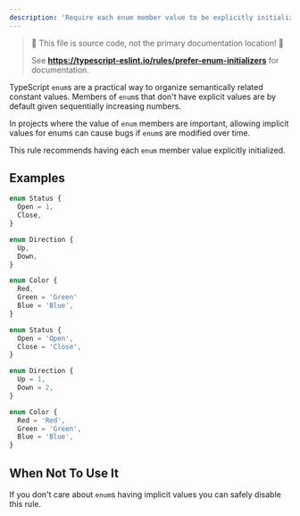 ```yaml
---
description: 'Require each enum member value to be explicitly initialized.'
---
```



> 🛑 This file is source code, not the primary documentation location! 🛑
>
> See **https://typescript-eslint.io/rules/prefer-enum-initializers** for documentation.

TypeScript `enum`s are a practical way to organize semantically related constant values.
Members of `enum`s that don't have explicit values are by default given sequentially increasing numbers.

In projects where the value of `enum` members are important, allowing implicit values for enums can cause bugs if `enum`s are modified over time.

This rule recommends having each `enum` member value explicitly initialized.

## Examples

<Tabs>
<TabItem value="❌ Incorrect">

```ts
enum Status {
  Open = 1,
  Close,
}

enum Direction {
  Up,
  Down,
}

enum Color {
  Red,
  Green = 'Green'
  Blue = 'Blue',
}
```

</TabItem>
<TabItem value="✅ Correct">

```ts
enum Status {
  Open = 'Open',
  Close = 'Close',
}

enum Direction {
  Up = 1,
  Down = 2,
}

enum Color {
  Red = 'Red',
  Green = 'Green',
  Blue = 'Blue',
}
```

</TabItem>
</Tabs>

## When Not To Use It

If you don't care about `enum`s having implicit values you can safely disable this rule.
